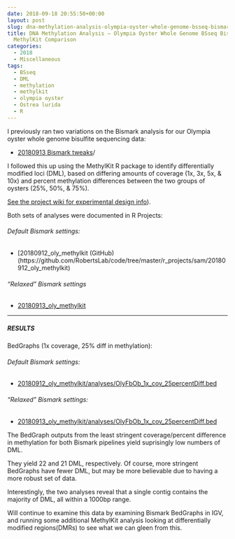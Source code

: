 ```yaml
---
date: 2018-09-18 20:55:50+00:00
layout: post
slug: dna-methylation-analysis-olympia-oyster-whole-genome-bsseq-bismark-pipeline-methylkit-comparison
title: DNA Methylation Analysis – Olympia Oyster Whole Genome BSseq Bismark Pipeline
  MethylKit Comparison
categories:
  - 2018
  - Miscellaneous
tags:
  - BSseq
  - DML
  - methylation
  - methylkit
  - olympia oyster
  - Ostrea lurida
  - R
---
```


I previously ran two variations on the Bismark analysis for our Olympia oyster whole genome bisulfite sequencing data:





  * [20180913 Bismark tweaks](https://robertslab.github.io/sams-notebook/posts/2018/2018-09-13-dna-methylation-analysis-olympia-oyster-whole-genome-bsseq-bismark-pipeline-comparison/)/



I followed this up using the MethylKit R package to identify differentially modified loci (DML), based on differing amounts of coverage (1x, 3x, 5x, & 10x) and percent methylation differences between the two groups of oysters (25%, 50%, & 75%).

[See the project wiki for experimental design info](https://github.com/RobertsLab/project-olympia.oyster-genomic/wiki/Whole-genome-BSseq-December-2015)).

Both sets of analyses were documented in R Projects:



###### Default Bismark settings:







  * [20180912_oly_methylkit (GitHub)(https://github.com/RobertsLab/code/tree/master/r_projects/sam/20180912_oly_methylkit)





###### "Relaxed" Bismark settings







  * [20180913_oly_methylkit](https://github.com/RobertsLab/code/tree/master/r_projects/sam/20180913_oly_methylkit)





* * *





##### RESULTS



BedGraphs (1x coverage, 25% diff in methylation):



###### Default Bismark settings:







  * [20180912_oly_methylkit/analyses/OlyFbOb_1x_cov_25percentDiff.bed](https://github.com/RobertsLab/code/blob/master/r_projects/sam/20180912_oly_methylkit/analyses/OlyFbOb_1x_cov_25percentDiff.bed)





###### "Relaxed" Bismark settings:







  * [20180913_oly_methylkit/analyses/OlyFbOb_1x_cov_25percentDiff.bed](https://github.com/RobertsLab/code/blob/master/r_projects/sam/20180913_oly_methylkit/analyses/OlyFbOb_1x_cov_25percentDiff.bed)



The BedGraph outputs from the least stringent coverage/percent difference in methylation for both Bismark pipelines yield suprisingly low numbers of DML.

They yield 22 and 21 DML, respectively. Of course, more stringent BedGraphs have fewer DML, but may be more believable due to having a more robust set of data.

Interestingly, the two analyses reveal that a single contig contains the majority of DML, all within a 1000bp range.

Will continue to examine this data by examining Bismark BedGraphs in IGV, and running some additional MethylKit analysis looking at differentially modified regions(DMRs) to see what we can gleen from this.
